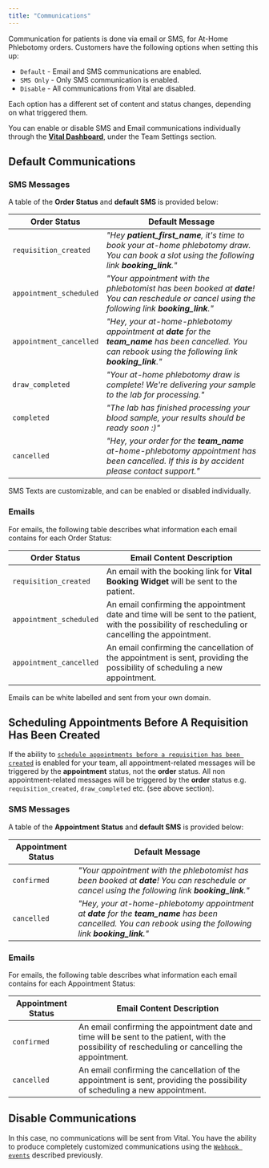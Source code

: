 ```yaml
---
title: "Communications"
---
```



Communication for patients is done via email or SMS, for At-Home Phlebotomy orders.
Customers have the following options when setting this up:

- `Default` - Email and SMS communications are enabled.
- `SMS Only` - Only SMS communication is enabled.
- `Disable` - All communications from Vital are disabled.

Each option has a different set of content and status changes, depending on what triggered them.

<Info>You can enable or disable SMS and Email communications individually through the [**Vital Dashboard**](http://app.tryvital.io/), under the Team Settings section.</Info>

## Default Communications

### SMS Messages

A table of the **Order Status** and **default SMS** is provided below:

| Order Status | Default Message |
| --- | --- |
| `requisition_created` | _"Hey **patient_first_name**, it's time to book your at-home phlebotomy draw. You can book a slot using the following link **booking_link**."_ |
| `appointment_scheduled` | _"Your appointment with the phlebotomist has been booked at **date**! You can reschedule or cancel using the following link **booking_link**."_ |
| `appointment_cancelled` | _"Hey, your at-home-phlebotomy appointment at **date** for the **team_name** has been cancelled. You can rebook using the following link **booking_link**."_ |
| `draw_completed` | _"Your at-home phlebotomy draw is complete! We're delivering your sample to the lab for processing."_ |
| `completed` | _"The lab has finished processing your blood sample, your results should be ready soon :)"_ |
| `cancelled` | _"Hey, your order for the **team_name** at-home-phlebotomy appointment has been cancelled. If this is by accident please contact support."_ |

<Info>SMS Texts are customizable, and can be enabled or disabled individually.</Info>

### Emails

For emails, the following table describes what information each email contains for each Order Status:

| Order Status | Email Content Description |
| --- | --- |
| `requisition_created` | An email with the booking link for **Vital Booking Widget** will be sent to the patient. |
| `appointment_scheduled` | An email confirming the appointment date and time will be sent to the patient, with the possibility of rescheduling or cancelling the appointment. |
| `appointment_cancelled` | An email confirming the cancellation of the appointment is sent, providing the possibility of scheduling a new appointment. |

<Info>Emails can be white labelled and sent from your own domain.</Info>


## Scheduling Appointments Before A Requisition Has Been Created

<FeatureBeta />

If the ability to [`schedule appointments before a requisition has been created`](/lab/at-home-phlebotomy/order-appointment-lifecycle#scheduling-appointments-before-a-requisition-has-been-created) is enabled for your team, all appointment-related messages
will be triggered by the **appointment** status, not the **order** status. All non appointment-related messages will be triggered by the **order** status e.g.
`requisition_created`, `draw_completed` etc. (see above section).

### SMS Messages

A table of the **Appointment Status** and **default SMS** is provided below:

| Appointment Status | Default Message |
| --- | --- |
| `confirmed` | _"Your appointment with the phlebotomist has been booked at **date**! You can reschedule or cancel using the following link **booking_link**."_ |
| `cancelled` | _"Hey, your at-home-phlebotomy appointment at **date** for the **team_name** has been cancelled. You can rebook using the following link **booking_link**."_ |

### Emails

For emails, the following table describes what information each email contains for each Appointment Status:

| Appointment Status | Email Content Description |
| --- | --- |
| `confirmed` | An email confirming the appointment date and time will be sent to the patient, with the possibility of rescheduling or cancelling the appointment. |
| `cancelled` | An email confirming the cancellation of the appointment is sent, providing the possibility of scheduling a new appointment. |


## Disable Communications

In this case, no communications will be sent from Vital. You have the ability to produce completely customized communications
using the [`Webhook events`](/lab/at-home-phlebotomy/webhooks) described previously.